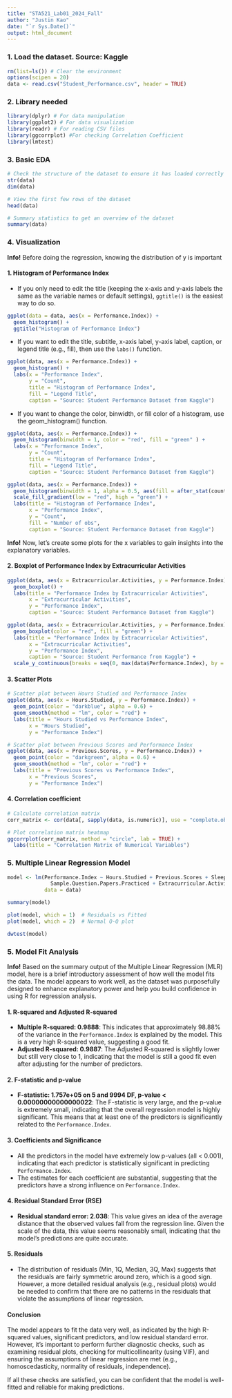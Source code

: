 ```yaml
---
title: "STA521_Lab01_2024_Fall"
author: "Justin Kao"
date: "`r Sys.Date()`"
output: html_document
---
```


```{=html}
<style>
p.comment {
background-color: #DBDBDB;
padding: 10px;
border: 1px solid black;
margin-left: 25px;
border-radius: 5px;
font-style: italic;
}

</style>
```
### 1. Load the dataset. Source: Kaggle

```r
rm(list=ls()) # Clear the environment
options(scipen = 20)
data <- read.csv("Student_Performance.csv", header = TRUE)
```

### 2. Library needed

```r
library(dplyr) # For data manipulation
library(ggplot2) # For data visualization
library(readr) # For reading CSV files 
library(ggcorrplot) #For checking Correlation Coefficient
library(lmtest)
```

### 3. Basic EDA

```r
# Check the structure of the dataset to ensure it has loaded correctly
str(data)
dim(data)
```

```r
# View the first few rows of the dataset
head(data)

# Summary statistics to get an overview of the dataset
summary(data)
```

### 4. Visualization

::: {.alert .alert-info}
<strong>Info!</strong> Before doing the regression, knowing the distribution of y is important
:::

#### 1. Histogram of Performance Index

-   If you only need to edit the title (keeping the x-axis and y-axis labels the same as the variable names or default settings), `ggtitle()` is the easiest way to do so.

```r
ggplot(data = data, aes(x = Performance.Index)) + 
  geom_histogram() +
  ggtitle("Histogram of Performance Index")
```

-   If you want to edit the title, subtitle, x-axis label, y-axis label, caption, or legend title (e.g., fill), then use the `labs()` function.

```r
ggplot(data, aes(x = Performance.Index)) +
  geom_histogram() +
  labs(x = "Performance Index",
       y = "Count",
       title = "Histogram of Performance Index",
       fill = "Legend Title",
       caption = "Source: Student Performance Dataset from Kaggle")
```

-   If you want to change the color, binwidth, or fill color of a histogram, use the geom_histogram() function.

```r
ggplot(data, aes(x = Performance.Index)) +
  geom_histogram(binwidth = 1, color = "red", fill = "green" ) +
  labs(x = "Performance Index",
       y = "Count",
       title = "Histogram of Performance Index",
       fill = "Legend Title",
       caption = "Source: Student Performance Dataset from Kaggle")
```

```r
ggplot(data, aes(x = Performance.Index)) +
  geom_histogram(binwidth = 1, alpha = 0.5, aes(fill = after_stat(count))) +
  scale_fill_gradient(low = "red", high = "green") +
  labs(title = "Histogram of Performance Index",
       x = "Performance Index",
       y = "Count",
       fill = "Number of obs",
       caption = "Source: Student Performance Dataset from Kaggle")
```

::: {.alert .alert-info} 
<strong>Info!</strong> Now, let's create some plots for the x variables to gain insights into the explanatory variables. 
:::

#### 2. Boxplot of Performance Index by Extracurricular Activities

```r
ggplot(data, aes(x = Extracurricular.Activities, y = Performance.Index)) +
  geom_boxplot() +
  labs(title = "Performance Index by Extracurricular Activities",
       x = "Extracurricular Activities", 
       y = "Performance Index",
       caption = "Source: Student Performance Dataset from Kaggle")
```
```r
ggplot(data, aes(x = Extracurricular.Activities, y = Performance.Index))+
  geom_boxplot(color = "red", fill = "green") +
  labs(title = "Performance Index by Extracurricular Activities",
       x = "Extracurricular Activities", 
       y = "Performance Index",
       caption = "Source: Student Performance from Kaggle") +
  scale_y_continuous(breaks = seq(0, max(data$Performance.Index), by = 5))
```

#### 3. Scatter Plots

```r
# Scatter plot between Hours Studied and Performance Index
ggplot(data, aes(x = Hours.Studied, y = Performance.Index)) +
  geom_point(color = "darkblue", alpha = 0.6) +
  geom_smooth(method = "lm", color = "red") +
  labs(title = "Hours Studied vs Performance Index", 
       x = "Hours Studied", 
       y = "Performance Index")

# Scatter plot between Previous Scores and Performance Index
ggplot(data, aes(x = Previous.Scores, y = Performance.Index)) +
  geom_point(color = "darkgreen", alpha = 0.6) +
  geom_smooth(method = "lm", color = "red") +
  labs(title = "Previous Scores vs Performance Index", 
       x = "Previous Scores", 
       y = "Performance Index")
```


#### 4. Correlation coefficient 

```r
# Calculate correlation matrix
corr_matrix <- cor(data[, sapply(data, is.numeric)], use = "complete.obs")

# Plot correlation matrix heatmap
ggcorrplot(corr_matrix, method = "circle", lab = TRUE) +
  labs(title = "Correlation Matrix of Numerical Variables")
```


### 5. Multiple Linear Regression Model  

```r
model <- lm(Performance.Index ~ Hours.Studied + Previous.Scores + Sleep.Hours + 
              Sample.Question.Papers.Practiced + Extracurricular.Activities, 
            data = data)
```

```r
summary(model)
```
```r
plot(model, which = 1)  # Residuals vs Fitted
plot(model, which = 2)  # Normal Q-Q plot
```

```r
dwtest(model)
```

### 5. Model Fit Analysis

::: {.alert .alert-info}
<strong>Info!</strong> Based on the summary output of the Multiple Linear Regression (MLR) model, here is a brief introductory assessment of how well the model fits the data. The model appears to work well, as the dataset was purposefully designed to enhance explanatory power and help you build confidence in using R for regression analysis.
:::


#### 1. R-squared and Adjusted R-squared
- **Multiple R-squared: 0.9888**: This indicates that approximately 98.88% of the variance in the `Performance.Index` is explained by the model. This is a very high R-squared value, suggesting a good fit.
- **Adjusted R-squared: 0.9887**: The Adjusted R-squared is slightly lower but still very close to 1, indicating that the model is still a good fit even after adjusting for the number of predictors.

#### 2. F-statistic and p-value
- **F-statistic: 1.757e+05 on 5 and 9994 DF, p-value < 0.00000000000000022**: The F-statistic is very large, and the p-value is extremely small, indicating that the overall regression model is highly significant. This means that at least one of the predictors is significantly related to the `Performance.Index`.

#### 3. Coefficients and Significance
- All the predictors in the model have extremely low p-values (all < 0.001), indicating that each predictor is statistically significant in predicting `Performance.Index`.
- The estimates for each coefficient are substantial, suggesting that the predictors have a strong influence on `Performance.Index`.

#### 4. Residual Standard Error (RSE)
- **Residual standard error: 2.038**: This value gives an idea of the average distance that the observed values fall from the regression line. Given the scale of the data, this value seems reasonably small, indicating that the model's predictions are quite accurate.

#### 5. Residuals
- The distribution of residuals (Min, 1Q, Median, 3Q, Max) suggests that the residuals are fairly symmetric around zero, which is a good sign. However, a more detailed residual analysis (e.g., residual plots) would be needed to confirm that there are no patterns in the residuals that violate the assumptions of linear regression.

#### Conclusion
The model appears to fit the data very well, as indicated by the high R-squared values, significant predictors, and low residual standard error. However, it’s important to perform further diagnostic checks, such as examining residual plots, checking for multicollinearity (using VIF), and ensuring the assumptions of linear regression are met (e.g., homoscedasticity, normality of residuals, independence).

If all these checks are satisfied, you can be confident that the model is well-fitted and reliable for making predictions.

